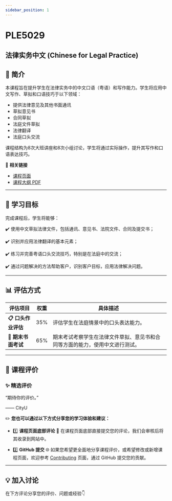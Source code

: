 ```yaml
---
sidebar_position: 1
---
```


# PLE5029
## 法律实务中文 (Chinese for Legal Practice)

## **📘 简介**
本课程旨在提升学生在法律实务中的中文口语（粤语）和写作能力。学生将应用中文写作、草拟和口语技巧于以下领域：
- 提供法律意见及其他书面通讯
- 草拟意见书
- 合同草拟
- 法庭文件草拟
- 法律翻译
- 法庭口头交流

课程结构为8次大班讲座和8次小组讨论，学生将通过实际操作，提升其写作和口语表达技巧。

🔗 **相关链接**
- [课程页面](https://www.cityu.edu.hk/catalogue/pg/202425/course/PLE5029.htm)
- [课程大纲 PDF](https://www.cityu.edu.hk/catalogue/pg/202425/course/PLE5029.pdf)

---

## **🎯 学习目标**

完成课程后，学生将能够：

✔️ 使用中文草拟法律文件，包括通讯、意见书、法院文件、合同及提交书；

✔️ 识别并应用法律翻译的基本元素；

✔️ 练习并完善粤语口头交流技巧，特别是在法庭中的交流；

✔️ 通过问题解决的方法帮助客户，识别客户目标，应用法律解决问题。

---

## **📊 评估方式**

| **评估项目**          | **权重** | **具体描述**                                                                                       |
|----------------------|---------|---------------------------------------------------------------------------------------------------|
| **📋 口头作业评估**    | 35%     | 评估学生在法庭情景中的口头表达能力。                                                              |
| **📂 期末书面考试**    | 65%     | 期末考试考察学生在法律文件草拟、意见书和合同等方面的能力，使用中文进行测试。                     |

---

## **💬 课程评价**

### ✨ **精选评价**
<div className={commentStyles.commentBox}>
    <p className={commentStyles.commentText}>
        “期待你的评价。”
    </p>
    <p className={commentStyles.commentAuthor}>—— CityU</p>
</div>

✏️ **您也可以通过以下方式分享您的学习体验和建议：**

- 1️⃣ **课程页面底部评论**
💬 在课程页面底部直接提交您的评论，我们会审核后将其收录到网站中。

- 2️⃣ **GitHub 提交**
🌐 如果您希望更全面地分享课程评价，或希望修改或新增课程页面，欢迎参考 [Contributing](https://penjc.github.io/CityU/contributing) 页面，通过 GitHub 提交您的贡献。

---

## **💡 加入讨论**

在下方评论分享您的评价、问题或经验👇
<Utterances />